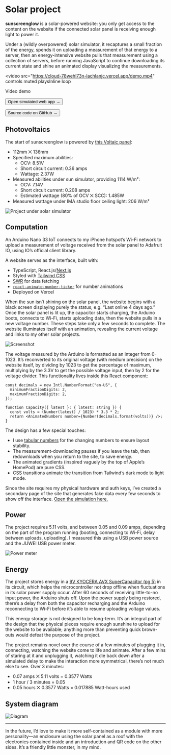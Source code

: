 # Solar project

**sunscreenglow** is a solar-powered website: you only get access to the content on the website if the connected solar panel is receiving enough light to power it.

Under a (wildly overpowered) solar simulator, it recaptures a small fraction of the energy, spends it on uploading a measurement of that energy to a server, then an energy-intensive website pulls that measurement using a collection of servers, before running JavaScript to continue downloading its current state and shine an animated display visualizing the measurements.

<video
  src="https://cloud-78wehl73n-lachlanjc.vercel.app/demo.mp4"
  controls
  muted
  playsInline
  loop
>
  Video demo
</video>

<Button as="a" href="https://sunscreenglow.vercel.app/simulation">Open simulated web app →</Button>

<Button as="a" href="https://github.com/lachlanjc/sunscreenglow">Source code on GitHub →</Button>

## Photovoltaics

The start of sunscreenglow is powered by [this Voltaic panel](https://cdn-shop.adafruit.com/product-files/5366/5366_Voltaic+Systems+P126+R1E.pdf):

- 112mm ⨉ 136mm
- Specified maximum abilities:
	- OCV: 8.51V
	- Short circuit current: 0.36 amps
	- Wattage: 2.37W
- Measured abilities under sun simulator, providing 1114 W/m²:
	- OCV: 7.14V
	- Short circuit current: 0.208 amps
	- Estimated wattage (80% of OCV ⨉ SCC): 1.485W
- Measured wattage under IMA studio floor ceiling light: 206 W/m²

![Project under solar simulator](https://cloud-78wehl73n-lachlanjc.vercel.app/grow.jpeg)

## Computation

An Arduino Nano 33 IoT connects to my iPhone hotspot’s Wi-Fi network to upload a measurement of voltage received from the solar panel to Adafruit IO, using IO’s official client library.

A website serves as the interface, built with:

- TypeScript, React.js/[Next.js](https://nextjs.org/)
- Styled with [Tailwind CSS](https://tailwindcss.com/)
- [SWR](https://swr.vercel.app/) for data fetching
- [`react-animate-number-ticker`](https://github.com/thanhtamv2t/react-number-ticker) for number animations
- Deployed on Vercel

When the sun isn’t shining on the solar panel, the website begins with a black screen displaying purely the status, e.g. “Last online 4 days ago.” Once the solar panel is lit up, the capacitor starts charging, the Arduino boots, connects to Wi-Fi, starts uploading data, then the website pulls in a new voltage number. These steps take only a few seconds to complete. The website illuminates itself with an animation, revealing the current voltage and links to my other solar projects.

![Screenshot](https://cloud-78wehl73n-lachlanjc.vercel.app/screenshot.png)

The voltage measured by the Arduino is formatted as an integer from 0-1023. It’s reconverted to its original voltage (with medium precision) on the website itself, by dividing by 1023 to get the percentage of maximum, multiplying by the 3.3V to get the possible voltage input, then by 2 for the voltage divider. This functionality lives inside this React component:

```tsx
const decimals = new Intl.NumberFormat("en-US", {
  minimumFractionDigits: 2,
  maximumFractionDigits: 2,
});

function Capacity({ latest }: { latest: string }) {
  const volts = (Number(latest) / 1023) * 3.3 * 2;
  return <AnimatedNumbers number={Number(decimals.format(volts))} />;
}
```

The design has a few special touches:

- I use [tabular numbers](https://css-tricks.com/almanac/properties/f/font-variant-numeric/) for the changing numbers to ensure layout stability.
- The measurement-downloading pauses if you leave the tab, then redownloads when you return to the site, to save energy.
- The animated gradients (inspired vaguely by the top of Apple’s HomePod) are pure CSS.
- CSS transitions animate the transition from Tailwind’s dark mode to light mode.

Since the site requires my physical hardware and auth keys, I’ve created a secondary page of the site that generates fake data every few seconds to show off the interface. [Open the simulation here.](https://sunscreenglow.vercel.app/simulation)

## Power

The project requires 5.11 volts, and between 0.05 and 0.09 amps, depending on the part of the program running (booting, connecting to Wi-Fi, delay between uploads, uploading). I measured this using a USB power source and the JUWEI USB power meter.

![Power meter](https://cloud-78wehl73n-lachlanjc.vercel.app/energy.jpeg)

## Energy

The project stores energy in a [9V KYOCERA AVX SuperCapacitor (pg 5)](https://datasheets.kyocera-avx.com/AVX-SCM.pdf) in its circuit, which helps the microcontroller not drop offline when fluctuations in its solar power supply occur. After 60 seconds of receiving little-to-no input power, the Arduino shuts off. Upon the power supply being restored, there’s a delay from both the capacitor recharging and the Arduino reconnecting to Wi-Fi before it’s able to resume uploading voltage values.

This energy storage is not designed to be long-term. It’s an integral part of the design that the physical pieces require enough sunshine to upload for the website to be available; anything more than preventing quick brown-outs would defeat the purpose of the project.

The project remains novel over the course of a few minutes of plugging it in, connecting, watching the website come to life and animate. After a few mins of staring at it and unplugging it, watching it die back down after a simulated delay to make the interaction more symmetrical, there’s not much else to see. Over 3 minutes:

- 0.07 amps ⨉ 5.11 volts = 0.3577 Watts
- 1 hour / 3 minutes = 0.05
- 0.05 hours ⨉ 0.3577 Watts = 0.017885 Watt-hours used

## System diagram

![Diagram](https://cloud-78wehl73n-lachlanjc.vercel.app/diagram.png)

---

In the future, I’d love to make it more self-contained as a module with more personality—an enclosure using the solar panel as a roof with the electronics contained inside and an introduction and QR code on the other sides. It’s a friendly little monster, in my mind.
